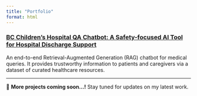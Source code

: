 ```yaml
---
title: "Portfolio"
format: html
---
```


### [BC Children's Hospital QA Chatbot: A Safety-focused AI Tool for Hospital Discharge Support](hospital-discharge-ai.html)

An end-to-end Retrieval-Augmented Generation (RAG) chatbot for medical queries. It provides trustworthy information to patients and caregivers via a dataset of curated healthcare resources.

---

🚀 **More projects coming soon...!** Stay tuned for updates on my latest work.  
